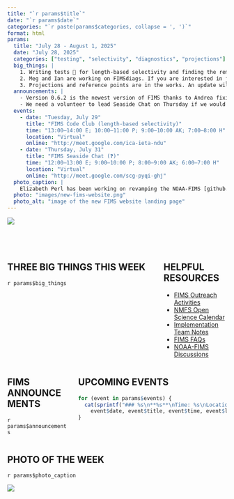```yaml
---
title: "`r params$title`"
date: "`r params$date`"
categories: "`r paste(params$categories, collapse = ', ')`"
format: html
params:
  title: "July 28 - August 1, 2025"
  date: "July 28, 2025"
  categories: ["testing", "selectivity", "diagnostics", "projections"]
  big_things: |
    1. Writing tests 🧪 for length-based selectivity and finding the remaining 🐛.
    2. Meg and Ian are working on FIMSdiags. If you are interested in joining them, watch the FIMS Calendar for meetings or ask Meg specifically to be invited.
    3. Projections and reference points are in the works. An update will be presented at the next FIMS Implementation Team Meeting
  announcements: |
    - Version 0.6.2 is the newest version of FIMS thanks to Andrea fixing a 🐛 that was found while initiating the Windows make file to use TMBad.
    - We need a volunteer to lead Seaside Chat on Thursday if we would like to keep it because Kelli will be on Annual Leave Wednesday–Friday.
  events: 
    - date: "Tuesday, July 29"
      title: "FIMS Code Club (length-based selectivity)"
      time: "13:00–14:00 E; 10:00–11:00 P; 9:00–10:00 AK; 7:00–8:00 H"
      location: "Virtual"
      online: "http://meet.google.com/ica-ieta-ndu"
    - date: "Thursday, July 31"
      title: "FIMS Seaside Chat (❓)"
      time: "12:00–13:00 E; 9:00–10:00 P; 8:00–9:00 AK; 6:00–7:00 H"
      location: "Virtual"
      online: "http://meet.google.com/scg-pyqi-ghj"
  photo_caption: |
    Elizabeth Perl has been working on revamping the NOAA-FIMS [github.io site](http://github.io/) and has been making fantastic progress. The new website should be live in about a week or so. Thank you to Meg for your initial work on revamping the website that showed something like this was possible, Alex for suggesting that we needed to condense our resources instead of having them scattered about, and Elizabeth for taking on this massive task.
  photo: "images/new-fims-website.png"
  photo_alt: "image of the new FIMS website landing page"
---
```


![](images/fims_weekly.png){fig-alt="FIMS hex icon and noaa logo with text saying FIMS Weekly"}

<div style="height:3em;"></div>

::: {.columns .equal-h2-cols}
::: {.column width="70%"}
<div class="header-wrap"><h2>THREE BIG THINGS THIS WEEK</h2></div>

`r params$big_things`

:::

::: {.column width="30%"}
<div class="header-wrap"><h2>HELPFUL RESOURCES</h2></div>
  - [FIMS Outreach Activities](https://docs.google.com/spreadsheets/d/1g60HmAw8w_CIWBbQwTbq-oWs1ChdTTqvCREVQ8e66sE/edit?gid=0#gid=0)
  - [NMFS Open Science Calendar](https://calendar.google.com/calendar/embed?src=c_916b6948ef2ee8b7d49c28661efc0798303c2742be399c9290fa02d9320c769e%40group.calendar.google.com&ctz=America%2FNew_York)
  - [Implementation Team Notes](https://docs.google.com/document/d/10nSfbPaBF2p7wL2cr5lW7PGZxlZI4tbPiwQRC8JKaXk/edit?usp=drive_link)
  - [FIMS FAQs](https://noaa-fims.github.io/faq)
  - [NOAA-FIMS Discussions](http://github.com/orgs/NOAA-FIMS/discussions)
:::

:::

::: {.columns}
::: {.column}
## FIMS ANNOUNCEMENTS
`r params$announcements`
:::

::: {.column}
## UPCOMING EVENTS

```r
for (event in params$events) {
  cat(sprintf("### %s\n**%s**\nTime: %s\nLocation: %s\nOnline: [Google meet](%s)\n\n",
    event$date, event$title, event$time, event$location, event$online))
}
```

:::
:::

## PHOTO OF THE WEEK
`r params$photo_caption`

![](`r params$photo`){fig-alt="`r params$photo_alt`"}